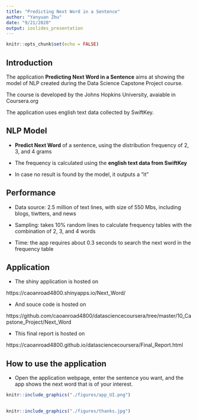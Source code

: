 ```yaml
---
title: "Predicting Next Word in a Sentence"
author: "Yanyuan Zhu"
date: "9/21/2020"
output: ioslides_presentation
---
```


```r
knitr::opts_chunk$set(echo = FALSE)
```

## Introduction

The application **Predicting Next Word in a Sentence** aims at showing the model of NLP created during the Data Science Capstone Project course.

The course is developed by the Johns Hopkins University, avaiable in Coursera.org

The application uses english text data collected by SwiftKey.

## NLP Model

- **Predict Next Word** of a sentence, using the distribution frequency of 2, 3, and 4 grams

- The frequency is calculated using the **english text data from SwiftKey**

- In case no result is found by the model, it outputs a "it"

## Performance
- Data source: 2.5 million of text lines, with size of 550 Mbs, including blogs, tiwtters, and news

- Sampling: takes 10% random lines to calculate frequency tables with the combination of 2, 3, and 4 words

- Time: the app requires about 0.3 seconds to search the next word in the frequency table

## Application

- The shiny application is hosted on

https://caoanroad4800.shinyapps.io/Next_Word/

- And souce code is hosted on

https://github.com/caoanroad4800/datasciencecoursera/tree/master/10_Capstone_Project/Next_Word

- This final report is hosted on

https://caoanroad4800.github.io/datasciencecoursera/Final_Report.html

## How to use the application

- Open the application webpage, enter the sentence you want, and the app shows the next word that is of your interest.

```r
knitr::include_graphics("./figures/app_UI.png")
```

## 

```r
knitr::include_graphics("./figures/thanks.jpg")
```
